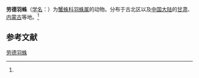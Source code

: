 {{Speciesbox
| name = 劳德羽蛛
| status = 
| status_system = 
| image = 
| genus = Oxyptila
| species = rauda
| authority = (Simon, 1875)<ref name='id14561'>{{cite web| url =http://www.bioinfo.cn/db05/BjdwSpecies.php?action=view&id=14561| title =劳德羽蛛| work =《中国动物物种编目数据库》| publisher =中国科学院微生物研究所| author =中国科学院动物研究所| accessdate =2009-04-28| deadurl =yes| archiveurl =https://web.archive.org/web/20160305064508/http://www.bioinfo.cn/db05/BjdwSpecies.php?action=view&id=14561| archivedate =2016-03-05}}</ref>
}}

'''劳德羽蛛'''（[[学名|学名]]：{{lang|la|''Oxyptila rauda''}}）为[[蟹蛛科|蟹蛛科]][[羽蛛属|羽蛛属]]的动物。分布于古北区以及[[中国大陆|中国大陆]]的[[甘肃|甘肃]]、[[内蒙古|内蒙古]]等地。<ref name='id14561'/>

== 参考文献 ==
{{reflist}}

{{Wikispecies|Oxyptila rauda}}
{{Taxonbar|from=Q1059110}}

[[Category:羽蛛属|劳德羽蛛]]


{{蜘蛛小作品}}